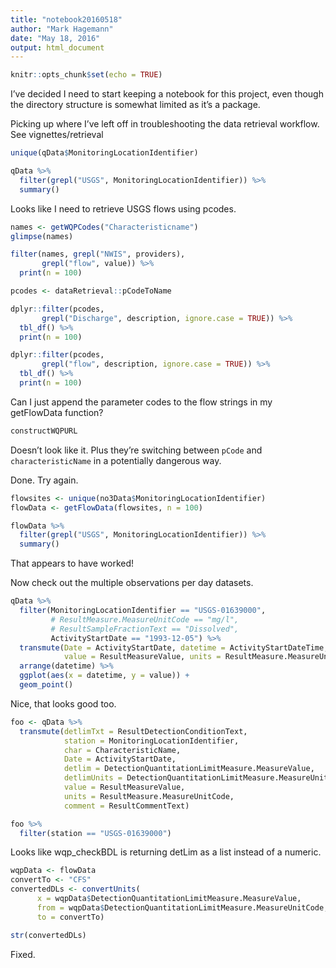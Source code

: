 ---
title: "notebook20160518"
author: "Mark Hagemann"
date: "May 18, 2016"
output: html_document
---

```{r setup, include=FALSE}
knitr::opts_chunk$set(echo = TRUE)
```

I've decided I need to start keeping a notebook for this project, even though the directory structure is somewhat limited as it's a package. 


Picking up where I've left off in troubleshooting the data retrieval workflow. See vignettes/retrieval

```{r}

unique(qData$MonitoringLocationIdentifier)

qData %>% 
  filter(grepl("USGS", MonitoringLocationIdentifier)) %>% 
  summary()
```

Looks like I need to retrieve USGS flows using pcodes. 


```{r}
names <- getWQPCodes("Characteristicname")
glimpse(names)

filter(names, grepl("NWIS", providers),
       grepl("flow", value)) %>% 
  print(n = 100)

pcodes <- dataRetrieval::pCodeToName

dplyr::filter(pcodes,
       grepl("Discharge", description, ignore.case = TRUE)) %>% 
  tbl_df() %>% 
  print(n = 100)

dplyr::filter(pcodes,
       grepl("flow", description, ignore.case = TRUE)) %>% 
  tbl_df() %>% 
  print(n = 100)

```

Can I just append the parameter codes to the flow strings in my getFlowData function?

```{r}
constructWQPURL
```

Doesn't look like it. Plus they're switching between `pCode` and `characteristicName` in a potentially dangerous way. 

Done. Try again.

```{r}
flowsites <- unique(no3Data$MonitoringLocationIdentifier)
flowData <- getFlowData(flowsites, n = 100)

flowData %>% 
  filter(grepl("USGS", MonitoringLocationIdentifier)) %>% 
  summary()
```

That appears to have worked!

Now check out the multiple observations per day datasets.

```{r}
qData %>% 
  filter(MonitoringLocationIdentifier == "USGS-01639000",
         # ResultMeasure.MeasureUnitCode == "mg/l",
         # ResultSampleFractionText == "Dissolved",
         ActivityStartDate == "1993-12-05") %>%
  transmute(Date = ActivityStartDate, datetime = ActivityStartDateTime,
            value = ResultMeasureValue, units = ResultMeasure.MeasureUnitCode) %>% 
  arrange(datetime) %>% 
  ggplot(aes(x = datetime, y = value)) +
  geom_point()
```

Nice, that looks good too.

```{r}
foo <- qData %>% 
  transmute(detlimTxt = ResultDetectionConditionText, 
            station = MonitoringLocationIdentifier,
            char = CharacteristicName,
            Date = ActivityStartDate,
            detlim = DetectionQuantitationLimitMeasure.MeasureValue,
            detlimUnits = DetectionQuantitationLimitMeasure.MeasureUnitCode,
            value = ResultMeasureValue,
            units = ResultMeasure.MeasureUnitCode,
            comment = ResultCommentText)

foo %>% 
  filter(station == "USGS-01639000")

```

Looks like wqp_checkBDL is returning detLim as a list instead of a numeric. 

```{r}
wqpData <- flowData
convertTo <- "CFS"
convertedDLs <- convertUnits(
      x = wqpData$DetectionQuantitationLimitMeasure.MeasureValue,
      from = wqpData$DetectionQuantitationLimitMeasure.MeasureUnitCode,
      to = convertTo)

str(convertedDLs)
```

Fixed.
